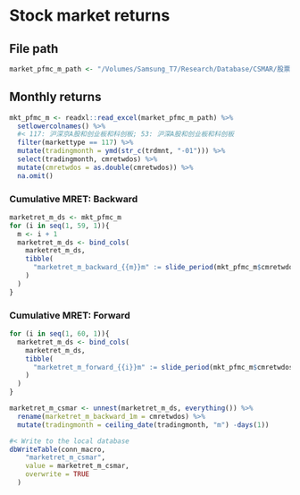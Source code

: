 # Stock market returns

## File path

```r
market_pfmc_m_path <- "/Volumes/Samsung_T7/Research/Database/CSMAR/股票市场系列/股票市场交易/综合市场交易数据/TRD_Cnmont1990-12 至 2023-03.xlsx"
```

## Monthly returns

```r
mkt_pfmc_m <- readxl::read_excel(market_pfmc_m_path) %>% 
  setlowercolnames() %>% 
  #< 117: 沪深京A股和创业板和科创板; 53: 沪深A股和创业板和科创板
  filter(markettype == 117) %>% 
  mutate(tradingmonth = ymd(str_c(trdmnt, "-01"))) %>% 
  select(tradingmonth, cmretwdos) %>% 
  mutate(cmretwdos = as.double(cmretwdos)) %>% 
  na.omit()
```


### Cumulative MRET: Backward

```r
marketret_m_ds <- mkt_pfmc_m
for (i in seq(1, 59, 1)){
  m <- i + 1
  marketret_m_ds <- bind_cols(
    marketret_m_ds,
    tibble(
      "marketret_m_backward_{{m}}m" := slide_period(mkt_pfmc_m$cmretwdos, mkt_pfmc_m$tradingmonth, .period = "month", .before = i, .complete = T, .f = ~prod(1+.x) - 1)
    )
  )
}

```

### Cumulative MRET: Forward

```r
for (i in seq(1, 60, 1)){
  marketret_m_ds <- bind_cols(
    marketret_m_ds,
    tibble(
      "marketret_m_forward_{{i}}m" := slide_period(mkt_pfmc_m$cmretwdos, mkt_pfmc_m$tradingmonth, .period = "month", .before = -1, .after = i, .complete = T, .f = ~prod(1+.x) - 1)
    )
  )
}

marketret_m_csmar <- unnest(marketret_m_ds, everything()) %>% 
  rename(marketret_m_backward_1m = cmretwdos) %>% 
  mutate(tradingmonth = ceiling_date(tradingmonth, "m") -days(1))

#< Write to the local database
dbWriteTable(conn_macro,
    "marketret_m_csmar",
    value = marketret_m_csmar,
    overwrite = TRUE
  )
```
